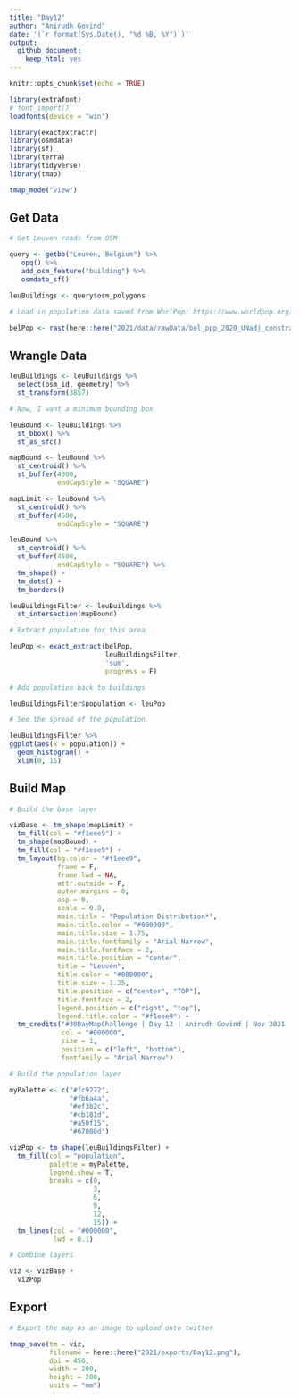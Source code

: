 ```yaml
---
title: "Day12"
author: "Anirudh Govind"
date: '(`r format(Sys.Date(), "%d %B, %Y")`)'
output:
  github_document:
    keep_html: yes
---
```


```r
knitr::opts_chunk$set(echo = TRUE)

library(extrafont)
# font_import()
loadfonts(device = "win")

library(exactextractr)
library(osmdata)
library(sf)
library(terra)
library(tidyverse)
library(tmap)

tmap_mode("view")
```

## Get Data

```r
# Get Leuven roads from OSM

query <- getbb("Leuven, Belgium") %>% 
   opq() %>% 
   add_osm_feature("building") %>% 
   osmdata_sf()

leuBuildings <- query$osm_polygons

```

```r
# Load in population data saved from WorlPop: https://www.worldpop.org/geodata/summary?id=49938 and convert it to an sf object

belPop <- rast(here::here("2021/data/rawData/bel_ppp_2020_UNadj_constrained.tif"))

```

## Wrangle Data

```r
leuBuildings <- leuBuildings %>% 
  select(osm_id, geometry) %>% 
  st_transform(3857)
```

```r
# Now, I want a minimum bounding box

leuBound <- leuBuildings %>% 
  st_bbox() %>% 
  st_as_sfc()

mapBound <- leuBound %>% 
  st_centroid() %>% 
  st_buffer(4000,
            endCapStyle = "SQUARE")

mapLimit <- leuBound %>% 
  st_centroid() %>% 
  st_buffer(4500,
            endCapStyle = "SQUARE")

leuBound %>% 
  st_centroid() %>% 
  st_buffer(4500,
            endCapStyle = "SQUARE") %>% 
  tm_shape() +
  tm_dots() +
  tm_borders()
```

```r
leuBuildingsFilter <- leuBuildings %>% 
  st_intersection(mapBound)
```

```r
# Extract population for this area

leuPop <- exact_extract(belPop, 
                        leuBuildingsFilter, 
                        'sum', 
                        progress = F)
```

```r
# Add population back to buildings

leuBuildingsFilter$population <- leuPop
```

```r
# See the spread of the population

leuBuildingsFilter %>% 
ggplot(aes(x = population)) +
  geom_histogram() +
  xlim(0, 15)
```

## Build Map

```r
# Build the base layer

vizBase <- tm_shape(mapLimit) +
  tm_fill(col = "#f1eee9") +
  tm_shape(mapBound) +
  tm_fill(col = "#f1eee9") +
  tm_layout(bg.color = "#f1eee9",
            frame = F,
            frame.lwd = NA,
            attr.outside = F,
            outer.margins = 0,
            asp = 0,
            scale = 0.8,
            main.title = "Population Distribution*",
            main.title.color = "#000000",
            main.title.size = 1.75,
            main.title.fontfamily = "Arial Narrow",
            main.title.fontface = 2,
            main.title.position = "center",
            title = "Leuven",
            title.color = "#000000",
            title.size = 1.25,
            title.position = c("center", "TOP"),
            title.fontface = 2,
            legend.position = c("right", "top"),
            legend.title.color = "#f1eee9") + 
  tm_credits("#30DayMapChallenge | Day 12 | Anirudh Govind | Nov 2021 | Map data © OpenStreetMap contributors and available from https://www.openstreetmap.org\nBondarenko M., Kerr D., Sorichetta A., and Tatem, A.J. 2020. Census/projection-disaggregated gridded population datasets, adjusted to match the corresponding UNPD 2020 estimates,\nfor 183 countries in 2020 using Built-Settlement Growth Model (BSGM) outputs. WorldPop, University of Southampton, UK. doi:10.5258/SOTON/WP00685",
             col = "#000000",
             size = 1,
             position = c("left", "bottom"),
             fontfamily = "Arial Narrow")
```

```r
# Build the population layer

myPalette <- c("#fc9272",
               "#fb6a4a",
               "#ef3b2c",
               "#cb181d",
               "#a50f15",
               "#67000d")

vizPop <- tm_shape(leuBuildingsFilter) +
  tm_fill(col = "population",
          palette = myPalette,
          legend.show = T,
          breaks = c(0,
                     3,
                     6,
                     9,
                     12,
                     15)) +
  tm_lines(col = "#000000",
           lwd = 0.1)
```

```r
# Combine layers

viz <- vizBase + 
  vizPop
```

## Export

```r
# Export the map as an image to upload onto twitter

tmap_save(tm = viz,
          filename = here::here("2021/exports/Day12.png"),
          dpi = 450,
          width = 200,
          height = 200,
          units = "mm")

```


